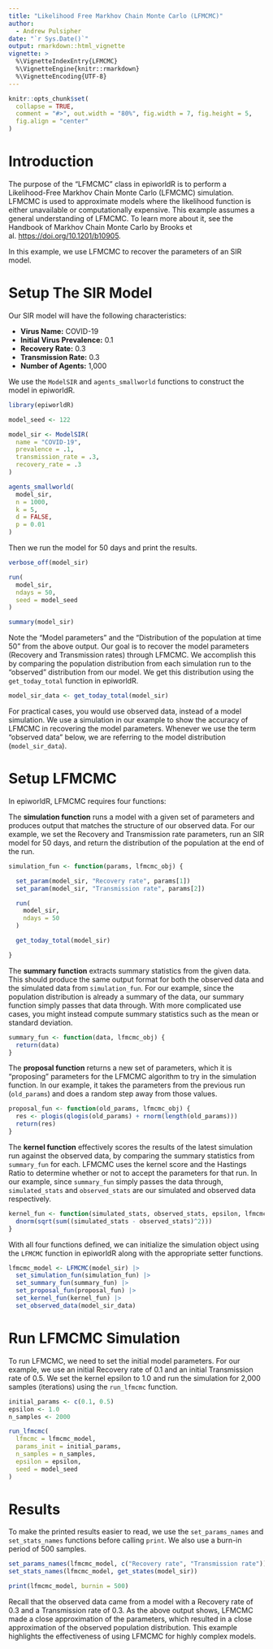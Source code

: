 ```yaml
---
title: "Likelihood Free Markhov Chain Monte Carlo (LFMCMC)"
author:
  - Andrew Pulsipher
date: "`r Sys.Date()`"
output: rmarkdown::html_vignette
vignette: >
  %\VignetteIndexEntry{LFMCMC}
  %\VignetteEngine{knitr::rmarkdown}
  %\VignetteEncoding{UTF-8}
---
```

```r
knitr::opts_chunk$set(
  collapse = TRUE,
  comment = "#>", out.width = "80%", fig.width = 7, fig.height = 5,
  fig.align = "center"
)
```

# Introduction

The purpose of the "LFMCMC" class in epiworldR is to perform a Likelihood-Free Markhov Chain Monte Carlo (LFMCMC) simulation. LFMCMC is used to approximate models where the likelihood function is either unavailable or computationally expensive. This example assumes a general understanding of LFMCMC.
To learn more about it, see the Handbook of Markhov Chain Monte Carlo by Brooks et al. <https://doi.org/10.1201/b10905>.

In this example, we use LFMCMC to recover the parameters of an SIR model.

# Setup The SIR Model

Our SIR model will have the following characteristics:

* **Virus Name:** COVID-19
* **Initial Virus Prevalence:** 0.1
* **Recovery Rate:** 0.3
* **Transmission Rate:** 0.3
* **Number of Agents:** 1,000

We use the `ModelSIR` and `agents_smallworld` functions to construct the model in epiworldR.

```r
library(epiworldR)

model_seed <- 122

model_sir <- ModelSIR(
  name = "COVID-19",
  prevalence = .1,
  transmission_rate = .3,
  recovery_rate = .3
)

agents_smallworld(
  model_sir,
  n = 1000,
  k = 5,
  d = FALSE,
  p = 0.01
)
```

Then we run the model for 50 days and print the results.

```r
verbose_off(model_sir)

run(
  model_sir,
  ndays = 50,
  seed = model_seed
)

summary(model_sir)
```

Note the "Model parameters" and the "Distribution of the population at time 50" from the above output. Our goal is to recover the model parameters (Recovery and Transmission rates) through LFMCMC. We accomplish this by comparing the population distribution from each simulation run to the "observed" distribution from our model. We get this distribution using the `get_today_total` function in epiworldR.

```r
model_sir_data <- get_today_total(model_sir)
```

For practical cases, you would use observed data, instead of a model simulation. We use a simulation in our example to show the accuracy of LFMCMC in recovering the model parameters. Whenever we use the term "observed data" below, we are referring to the model distribution (`model_sir_data`).

# Setup LFMCMC

In epiworldR, LFMCMC requires four functions:

The **simulation function** runs a model with a given set of parameters and produces output that matches the structure of our observed data. For our example, we set the Recovery and Transmission rate parameters, run an SIR model for 50 days, and return the distribution of the population at the end of the run.

```r
simulation_fun <- function(params, lfmcmc_obj) {

  set_param(model_sir, "Recovery rate", params[1])
  set_param(model_sir, "Transmission rate", params[2])

  run(
    model_sir,
    ndays = 50
  )

  get_today_total(model_sir)

}
```

The **summary function** extracts summary statistics from the given data.
This should produce the same output format for both the observed data and the simulated data from `simulation_fun`. For our example, since the population distribution is already a summary of the data, our summary function simply passes that data through. With more complicated use cases, you might instead compute summary statistics such as the mean or standard deviation.

```r
summary_fun <- function(data, lfmcmc_obj) {
  return(data)
}
```

The **proposal function** returns a new set of parameters, which it is "proposing" parameters for the LFMCMC algorithm to try in the simulation function. In our example, it takes the parameters from the previous run (`old_params`) and does a random step away from those values.

```r
proposal_fun <- function(old_params, lfmcmc_obj) {
  res <- plogis(qlogis(old_params) + rnorm(length(old_params)))
  return(res)
}
```

The **kernel function** effectively scores the results of the latest simulation run against the observed data, by comparing the summary statistics from `summary_fun` for each. LFMCMC uses the kernel score and the Hastings Ratio to determine whether or not to accept the parameters for that run. In our example, since `summary_fun` simply passes the data through, `simulated_stats` and `observed_stats` are our simulated and observed data respectively.

```r
kernel_fun <- function(simulated_stats, observed_stats, epsilon, lfmcmc_obj) {
  dnorm(sqrt(sum((simulated_stats - observed_stats)^2)))
}
```

With all four functions defined, we can initialize the simulation object using the `LFMCMC` function in epiworldR along with the appropriate setter functions.

```r
lfmcmc_model <- LFMCMC(model_sir) |>
  set_simulation_fun(simulation_fun) |>
  set_summary_fun(summary_fun) |>
  set_proposal_fun(proposal_fun) |>
  set_kernel_fun(kernel_fun) |>
  set_observed_data(model_sir_data)
```

# Run LFMCMC Simulation

To run LFMCMC, we need to set the initial model parameters. For our example, we use an initial Recovery rate of 0.1 and an initial Transmission rate of 0.5. We set the kernel epsilon to 1.0 and run the simulation for 2,000 samples (iterations) using the `run_lfmcmc` function.

```r
initial_params <- c(0.1, 0.5)
epsilon <- 1.0
n_samples <- 2000

run_lfmcmc(
  lfmcmc = lfmcmc_model,
  params_init = initial_params,
  n_samples = n_samples,
  epsilon = epsilon,
  seed = model_seed
)
```

# Results
To make the printed results easier to read, we use the `set_params_names` and `set_stats_names` functions before calling `print`. We also use a burn-in period of 500 samples.

```r
set_params_names(lfmcmc_model, c("Recovery rate", "Transmission rate"))
set_stats_names(lfmcmc_model, get_states(model_sir))

print(lfmcmc_model, burnin = 500)
```

Recall that the observed data came from a model with a Recovery rate of 0.3 and a Transmission rate of 0.3. As the above output shows, LFMCMC made a close approximation of the parameters, which resulted in a close approximation of the observed population distribution. This example highlights the effectiveness of using LFMCMC for highly complex models.
